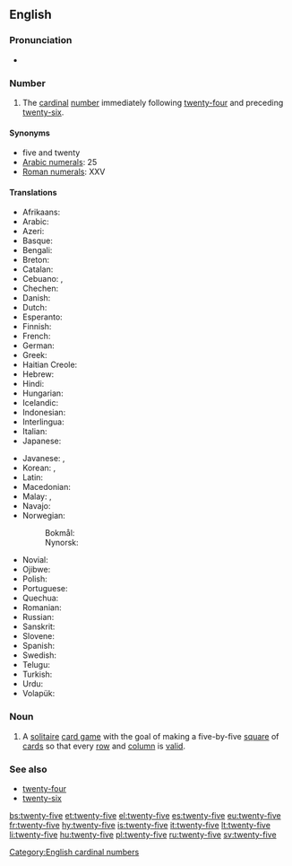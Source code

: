 ==English==

===Pronunciation===
* {{audio|en-us-twenty-five.ogg|Audio (US)|lang=en}}

===Number===
{{head|en|numeral}}

# The [[cardinal]] [[number]] immediately following [[twenty-four]] and preceding [[twenty-six]].

====Synonyms====
* five and twenty
* [[w:Arabic numerals|Arabic numerals]]: 25
* [[w:Roman numerals|Roman numerals]]: XXV

====Translations====
{{trans-top|twenty-five}}
* Afrikaans: {{t|af|vyf-en-twintig}}
* Arabic: {{t|ar|خمسة وعشرين|tr=xámsa w-ʕišrīn}}
* Azeri: {{t+|az|iyirmi beş}}
* Basque: {{t+|eu|hogeita bost}}
* Bengali: {{t|bn|পঁচিশ|tr=pỗchish|sc=Beng}}
* Breton: {{t|br|pemp-warn-ugent}}
* Catalan: {{t+|ca|vint-i-cinc}}
* Cebuano: {{t|ceb|kawhaa'g lima}}, {{t|ceb|baynete singko}}
* Chechen: {{t|ce|ткъе пхиъ|tr=tqe pxi’}}
* Danish: {{t|da|femogtyve}}
* Dutch: {{t+|nl|vijfentwintig}}
* Esperanto: {{t|eo|dudek kvin}}
* Finnish: {{t|fi|kaksikymmentäviisi}}
* French: {{t+|fr|vingt-cinq|m}}
* German: {{t|de|fünfundzwanzig}}
* Greek: {{t|el|είκοσι πέντε|tr=eíkosi pénde}}
* Haitian Creole: {{t|ht|vennsenk}}
* Hebrew: {{t|he|עשרים־וחמשה|tr=esrím və-khamishá}}
* Hindi: {{t+|hi|पच्चीस|tr=pacchees}}
* Hungarian: {{t+|hu|huszonöt}}
* Icelandic: {{t+|is|tuttugu og fimm}} 
* Indonesian: {{t|id|dua puluh lima}}
* Interlingua: {{t|ia|vinti-cinque}}
* Italian: {{t+|it|venticinque}}
* Japanese: {{t|ja|二十五|tr=ni-jū-go}}
{{trans-mid}}
* Javanese: {{t|jv|selawe}}, {{t|jv|selangkung}}
* Korean: {{t|ko|스물다섯|tr=seumul daseos|sc=Kore}}, {{t|ko|이십오|tr=isib-o|sc=Kore}}
* Latin: {{t|la|vigintiquinque}}
* Macedonian: {{t|mk|дваесет и пет|tr=dváeset i pet}}
* Malay: {{t|ms|dua puluh lima}}, {{t|ms|lima likur}}
* Navajo: {{t|nv|naadįįʼashdlaʼ}}
* Norwegian:
*: Bokmål: {{t|no|tjuefem}}
*: Nynorsk: {{t|nn|tjuefem}}
* Novial: {{t|nov|duanti-sink}}
* Ojibwe: {{t|oj|niishtana-ashi-naanan}}
* Polish: {{t|pl|dwadzieścia pięć}}
* Portuguese: {{t|pt|vinte e cinco|m}}
* Quechua: {{t|qu|iskay chunka pichqayuq}}
* Romanian: {{t|ro|douăzeci și cinci}}
* Russian: {{t+|ru|двадцать пять|tr=dvadtsat’ pjat’}}
* Sanskrit: {{t|sa|पञ्चविंसति|f|tr=pañcaviṃsati|sc=Deva}}
* Slovene: {{t|sl|petindvajset}}
* Spanish: {{t+|es|veinticinco|m}}
* Swedish: {{t+|sv|tjugofem}}
* Telugu: {{t|te|ఇరవై ఐదు|tr=iravai aidu}}
* Turkish: {{t+|tr|yirmi beş}}
* Urdu: {{t|ur|پچیس|tr=pacchees}}
* Volapük: {{t|vo|teldeglul}}
{{trans-bottom}}

===Noun===
{{en-noun|-}}

# A [[solitaire]] [[card game]] with the goal of making a five-by-five [[square]] of [[card]]s so that every [[row]] and [[column]] is [[valid]].

===See also===
* [[twenty-four]]
* [[twenty-six]]

[[Category:English cardinal numbers]]

[[bs:twenty-five]]
[[et:twenty-five]]
[[el:twenty-five]]
[[es:twenty-five]]
[[eu:twenty-five]]
[[fr:twenty-five]]
[[hy:twenty-five]]
[[is:twenty-five]]
[[it:twenty-five]]
[[lt:twenty-five]]
[[li:twenty-five]]
[[hu:twenty-five]]
[[pl:twenty-five]]
[[ru:twenty-five]]
[[sv:twenty-five]]